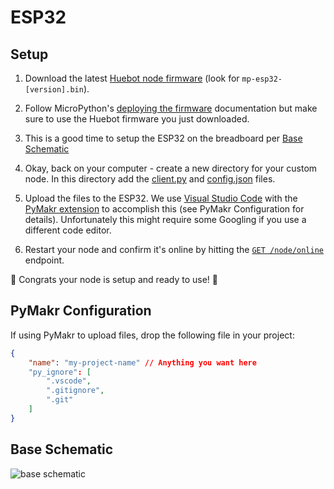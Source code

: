 # ESP32

## Setup

1. Download the latest [Huebot node firmware](https://github.com/huebot-iot/node/releases/) (look for `mp-esp32-[version].bin`).

2. Follow MicroPython's [deploying the firmware](https://docs.micropython.org/en/latest/esp32/tutorial/intro.html#deploying-the-firmware) documentation but make sure to use the Huebot firmware you just downloaded.

3. This is a good time to setup the ESP32 on the breadboard per [Base Schematic]()

4. Okay, back on your computer - create a new directory for your custom node. In this directory add the [client.py](/node#clientpy) and [config.json](/node#configjson) files. 

5. Upload the files to the ESP32. We use [Visual Studio Code](https://code.visualstudio.com/download) with the [PyMakr extension](https://marketplace.visualstudio.com/items?itemName=pycom.Pymakr) to accomplish this (see PyMakr Configuration for details). Unfortunately this might require some Googling if you use a different code editor.

6. Restart your node and confirm it's online by hitting the [`GET /node/online`](http://localhost:3000/hub/api-endpoints#node) endpoint.

🎉 Congrats your node is setup and ready to use! 🎉


## PyMakr Configuration
If using PyMakr to upload files, drop the following file in your project:

```json filename="pymakr.conf"
{
    "name": "my-project-name" // Anything you want here 
    "py_ignore": [
        ".vscode",
        ".gitignore",
        ".git"
    ]
}
```

## Base Schematic
![base schematic](/static/esp32-schematic.jpg)